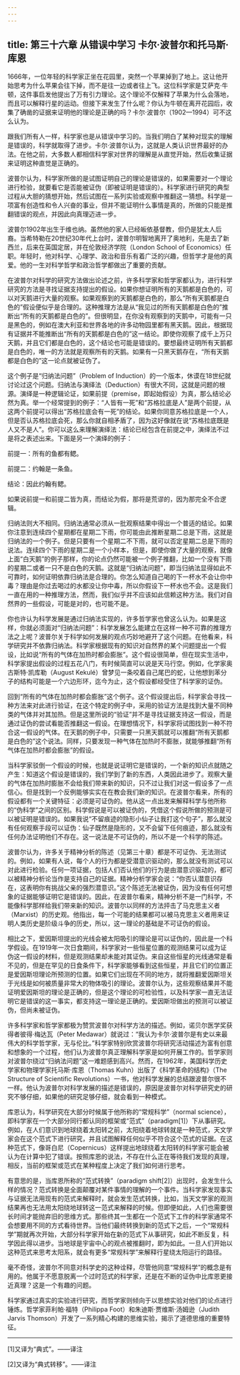 ```yaml
---
---
---
```

title: 第三十六章 从错误中学习 卡尔·波普尔和托马斯·库恩
---




1666年，一位年轻的科学家正坐在花园里，突然一个苹果掉到了地上。这让他开始思考为什么苹果会往下掉，而不是往一边或者往上飞。这位科学家是艾萨克·牛顿，这件事启发他提出了万有引力理论。这个理论不仅解释了苹果为什么会落地，而且可以解释行星的运动。但接下来发生了什么呢？你认为牛顿在离开花园后，收集了确凿的证据来证明他的理论是正确的吗？卡尔·波普尔（1902—1994）可不这么认为。

跟我们所有人一样，科学家也是从错误中学习的。当我们明白了某种对现实的理解是错误的，科学就取得了进步。卡尔·波普尔认为，这就是人类认识世界最好的办法。在他之前，大多数人都相信科学家对世界的理解是从直觉开始，然后收集证据来证明这种直觉是正确的。

波普尔认为，科学家所做的是试图证明自己的理论是错误的，如果需要对一个理论进行检验，就要看它是否能被证伪（即被证明是错误的）。科学家进行研究的典型过程从大胆的猜想开始，然后试图在一系列实验或观察中推翻这一猜想。科学是一项富有创造性和令人兴奋的事业，但并不能证明什么事情是真的，所做的只能是推翻错误的观点，并因此向真理迈进一步。

波普尔1902年出生于维也纳。虽然他的家人已经皈依基督教，但仍是犹太人后裔。当希特勒在20世纪30年代上台时，波普尔明智地离开了奥地利，先是去了新西兰，后来在英国定居，并在伦敦经济学院（London School of Economics）任职。年轻时，他对科学、心理学、政治和音乐有着广泛的兴趣，但哲学才是他的真爱。他的一生对科学哲学和政治哲学都做出了重要的贡献。

在波普尔对科学的研究方法做出论述之前，许多科学家和哲学家都认为，进行科学研究的方法是寻找证据支持提出的假设。如果你想证明所有的天鹅都是白色的，可以对天鹅进行大量的观察。如果观察到的天鹅都是白色的，那么“所有天鹅都是白色的”假设便似乎是合理的。这种推理方法是从“我见过的所有天鹅都是白色的”推断出“所有的天鹅都是白色的”。但很明显，在你没有观察到的天鹅中，可能有一只是黑色的，例如在澳大利亚和世界各地的许多动物园里都有黑天鹅。因此，根据现有证据并不能推断出“所有的天鹅都是白色的”这一结论。即使你观察了成千上万只天鹅，并且它们都是白色的，这个结论也可能是错误的。要想最终证明所有天鹅都是白色的，唯一的方法就是观察所有的天鹅。如果有一只黑天鹅存在，“所有天鹅都是白色的”这一论点就被证伪了。

这个例子是“归纳法问题”（Problem of Induction）的一个版本，休谟在18世纪就讨论过这个问题。归纳法与演绎法（Deduction）有很大不同，这就是问题的根源。演绎是一种逻辑论证，如果前提（premise，即起始假设）为真，那么结论必然为真。举一个经常提到的例子：“人皆有一死”和“苏格拉底是人”是两个前提，从这两个前提可以得出“苏格拉底会有一死”的结论。如果你同意苏格拉底是一个人，但是否认苏格拉底会死，那么你就自相矛盾了，因为这好像就在说“苏格拉底既是人又不是人”。你可以这么来理解演绎法：结论已经包含在前提之中，演绎法不过是将之表述出来。下面是另一个演绎的例子：

前提一：所有的鱼都有鳃。

前提二：约翰是一条鱼。

结论：因此约翰有鳃。

如果说前提一和前提二皆为真，而结论为假，那将是荒谬的，因为那完全不合逻辑。

归纳法则大不相同。归纳法通常必须从一批观察结果中得出一个普适的结论。如果你注意到连续四个星期都在星期二下雨，你可能由此推断星期二总是下雨，这就是归纳法的一个例子。但是只要有一个星期二不下雨，就可以否定星期二总是下雨的说法。连续四个下雨的星期二是一个小样本，但是，即使你做了大量的观察，就像上面“白天鹅”的例子那样，你的论点仍然可能被一个例子推翻，比如一个没有下雨的星期二或者一只不是白色的天鹅。这就是“归纳法问题”，即当归纳法显得如此不可靠时，如何证明依靠归纳法是合理的。你怎么知道自己喝的下一杯水不会让你中毒？理由是你过去喝过的水都没让你中毒，所以你假设下一杯水也不会。这是我们一直在用的一种推理方法，然而，我们似乎并不应该如此信赖这种方法。我们对自然界的一些假设，可能是对的，也可能不是。

你也许认为科学发展是通过归纳法实现的，许多哲学家也曾这么认为。如果是这样，你就必须面对“归纳法问题”：科学发展怎么能建立在这样一种不可靠的推理方法之上呢？波普尔关于科学如何发展的观点巧妙地避开了这个问题。在他看来，科学研究并不依靠归纳法。科学家根据现有的知识对自然界的某个问题提出一个假设，比如说“所有的气体在加热时都会膨胀”。这个假设很简单，但在现实生活中，科学家提出假设的过程五花八门，有时候简直可以说是天马行空。例如，化学家奥古斯特·凯库勒（August Kekulé）曾梦见一条咬着自己尾巴的蛇，让他想到苯分子的结构可能是一个六边形环，迄今为止，这个假设都经受住了科学家的证伪。

回到“所有的气体在加热时都会膨胀”这个例子。这个假设提出后，科学家会寻找一种方法来对此进行验证，在这个特定的例子中，采用的验证方法是找到大量不同种类的气体并对其加热。但是这里所说的“验证”并不是寻找证据支持这一假设，而是通过证伪的尝试看能否推翻这一假设。在理想情况下，科学家将试图找到一种不符合这一假设的气体。在天鹅的例子中，只需要一只黑天鹅就可以推翻“所有天鹅都是白色的”这个说法。同样，只要发现一种气体在加热时不膨胀，就能够推翻“所有气体在加热时都会膨胀”的假设。

当科学家驳倒一个假设的时候，也就是说证明它是错误的，一个新的知识点就随之产生：知道这个假设是错误的，我们学到了新的东西，人类因此进步了。观察大量的气体在加热时膨胀不会给我们带来新的知识，只不过让我们对这一假设多了一点信心。但是找到一个反例能够实实在在教会我们新的知识。在波普尔看来，所有的假设都有一个关键特征：必须是可证伪的。他从这一点出发来解释科学与他所称的“伪科学”之间的区别。科学假说是可以被证伪的，凭借这个假说所做的预测是可以被证明是错误的。如果我说“不留痕迹的隐形小仙子让我打这个句子”，那么就没有任何观察手段可以证伪：仙子既然是隐形的，又不会留下任何痕迹，那么就没有任何办法证明他们不存在。这一说法是不可证伪的，所以不是一个科学的陈述。

波普尔认为，许多关于精神分析的陈述（见第三十章）都是不可证伪、无法测试的。例如，如果有人说，每个人的行为都是受潜意识驱动的，那么就没有测试可以对此进行检验。任何一项证据，包括人们否认他们的行为是由潜意识驱动的，都可以被精神分析论当作是支持自己的证据。精神分析学家会说：“你否认潜意识存在，这表明你有挑战父亲的强烈潜意识。”这个陈述无法被证伪，因为没有任何可想象的证据能够证明它是错误的。因此，在波普尔看来，精神分析不是一门科学，不能像科学那样给我们带来新的知识。波普尔以同样的方法抨击了马克思主义者（Marxist）的历史观。他指出，每一个可能的结果都可以被马克思主义者用来证明人类历史是阶级斗争的历史，所以，这一理论的基础是不可证伪的假设。

相比之下，爱因斯坦提出的光线会被太阳吸引的理论是可以证伪的，因此是一个科学假设。在1919年一次日食期间，科学家对一些恒星位置的观测结果可以成为证伪这一假设的材料，但是观测结果却未能对其证伪。来自这些恒星的光线通常是看不见的，但是在罕见的日食条件下，科学家能够看到这些恒星，并且它们的位置正是爱因斯坦理论所预测的位置。如果它们出现在不同的地方，就将推翻爱因斯坦关于光线是如何被质量非常大的物体吸引的理论。波普尔认为，这些观察结果并不能证明爱因斯坦的理论是正确的，但是这个理论的可检验性，以及科学家一直无法证明它是错误的这一事实，都支持这一理论是正确的。爱因斯坦做出的预测可以被证伪，但尚未被证伪。

许多科学家和哲学家都极为赞赏波普尔对科学方法的描述。例如，诺贝尔医学奖获得者彼得·梅达瓦（Peter Medawar）就说过：“我认为卡尔·波普尔是有史以来最伟大的科学哲学家，无与伦比。”科学家特别欣赏波普尔将研究活动描述为富有创意和想象的一个过程，他们认为波普尔真正理解科学家是如何开展工作的。哲学家则对波普尔绕过“归纳法问题”这一难题感到高兴。然而，在1962年，美国科学历史学家和物理学家托马斯·库恩（Thomas Kuhn）出版了《科学革命的结构》（The Structure of Scientific Revolutions）一书，他对科学发展的总结跟波普尔很不一样。他认为波普尔对科学发展的描述是错误的，原因是波普尔对科学研究史的研究不够仔细，如果他的研究足够仔细，就会看到一种模式。

库恩认为，科学研究在大部分时候属于他所称的“常规科学”（normal science），即科学家在一个大部分同行都认同的框架或“范式”（paradigm[1]）下从事研究。例如，在人们意识到地球绕着太阳转之前，太阳绕着地球转就是一种范式，天文学家会在这个范式下进行研究，并且试图解释任何似乎不符合这个范式的证据。在这种范式下，像哥白尼（Copernicus）这样提出地球绕着太阳转的科学家可能会被认为在计算中犯了错误。按照库恩的说法，不存在什么正在等待我们发现的真理，相反，当前的框架或范式在某种程度上决定了我们如何进行思考。

有意思的是，当库恩所称的“范式转换”（paradigm shift[2]）出现时，会发生什么样的情况？范式转换是全面颠覆对某件事情的理解的一个事件。当科学家发现事实与证据无法用现有的范式来解释时，就会发生范式转换，比如，当天文学家的观测结果再也无法用太阳绕地球转这一范式来解释的时候。但即便如此，人们也需要很长时间才能抛弃旧的思维方式。那些终其一生都在一个范式下工作的科学家通常不会想要用不同的方式看待世界。当他们最终转换到新的范式下之后，一个“常规科学”期就再次开始，大部分科学家开始在新的范式下从事研究，如此不断反复，科学因此得以进步。当地球是宇宙中心的观点被推翻时，即为如此。一旦人们开始以这种范式来思考太阳系，就会有更多“常规科学”来解释行星绕太阳运行的路径。

毫不奇怪，波普尔不同意对科学史的这种诠释，尽管他同意“常规科学”的概念是有用的。他属于不愿意脱离一个过时范式的科学家，还是在不断的证伪中比库恩更接近真理？这是一个有趣的问题。

科学家通过真实的实验进行研究，而哲学家则倾向于以思想实验对他们的论点进行锤炼。哲学家菲利帕·福特（Philippa Foot）和朱迪斯·贾维斯·汤姆逊（Judith Jarvis Thomson）开发了一系列精心构建的思维实验，揭示了道德思维的重要特征。



* * *



[1]又译为“典式”。——译注

[2]又译为“典式转移”。——译注